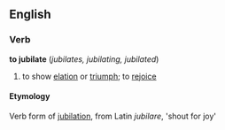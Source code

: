 ==English==

===Verb===

'''to jubilate''' (''jubilates, jubilating, jubilated'')

# to show [[elation]] or [[triumph]]; to [[rejoice]]

====Etymology====

Verb form of [[jubilation]], from Latin ''jubilare'', 'shout for joy'